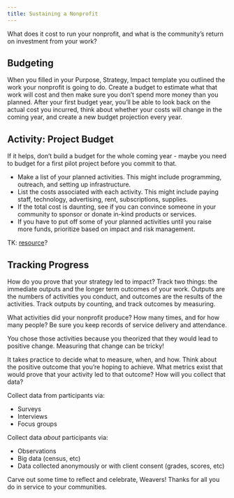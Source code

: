 ```yaml
---
title: Sustaining a Nonprofit
---
```

What does it cost to run your nonprofit, and what is the community’s return on investment from your work?

## Budgeting

When you filled in your Purpose, Strategy, Impact template you outlined the work your nonprofit is going to do. Create a budget to estimate what that work will cost and then make sure you don’t spend more money than you planned. After your first budget year, you’ll be able to look back on the actual cost you incurred, think about whether your costs will change in the coming year, and create a new budget projection every year.

## Activity: Project Budget

If it helps, don’t build a budget for the whole coming year - maybe you need to budget for a first pilot project before you commit to that. 

- Make a list of your planned activities. This might include programming, outreach, and setting up infrastructure.
- List the costs associated with each activity. This might include paying staff, technology, advertising, rent, subscriptions, supplies.
- If the total cost is daunting, see if you can convince someone in your community to sponsor or donate in-kind products or services.
- If you have to put off some of your planned activities until you raise more funds, prioritize based on impact and risk management.

TK: [resource](https://docs.google.com/document/d/1iQark7d6KftpsW40kk0Gv87815ClCU2j3E3Ef8xuXNY/edit?disco=AAABICzbE0s)?

## Tracking Progress

How do you prove that your strategy led to impact? Track two things: the immediate outputs and the longer term outcomes of your work. Outputs are the numbers of activities you conduct, and outcomes are the results of the activities. Track outputs by counting, and track outcomes by measuring.

What activities did your nonprofit produce? How many times, and for how many people? Be sure you keep records of service delivery and attendance.

You chose those activities because you theorized that they would lead to positive change. Measuring that change can be tricky! 

It takes practice to decide what to measure, when, and how.  Think about the positive outcome that you’re hoping to achieve. What metrics exist that would prove that your activity led to that outcome? How will you collect that data?

Collect data from participants via:

- Surveys
- Interviews
- Focus groups

Collect data _about_ participants via:

- Observations
- Big data (census, etc)
- Data collected anonymously or with client consent (grades, scores, etc)

Carve out some time to reflect and celebrate, Weavers! Thanks for all you do in service to your communities.
